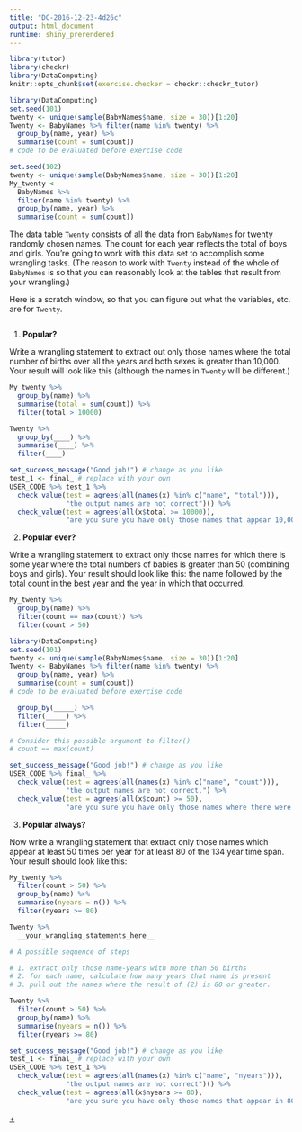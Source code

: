 ```yaml
---
title: "DC-2016-12-23-4d26c"
output: html_document
runtime: shiny_prerendered
---
```


```r
library(tutor)
library(checkr)
library(DataComputing)
knitr::opts_chunk$set(exercise.checker = checkr::checkr_tutor)
```

```r
library(DataComputing)
set.seed(101)
twenty <- unique(sample(BabyNames$name, size = 30))[1:20]
Twenty <- BabyNames %>% filter(name %in% twenty) %>% 
  group_by(name, year) %>%
  summarise(count = sum(count))
# code to be evaluated before exercise code
```

```r
set.seed(102)
twenty <- unique(sample(BabyNames$name, size = 30))[1:20]
My_twenty <- 
  BabyNames %>% 
  filter(name %in% twenty) %>%
  group_by(name, year) %>%
  summarise(count = sum(count))
```

The data table `Twenty` consists of all the data from `BabyNames` for twenty randomly chosen names. The count for each year reflects the total of boys and girls. You're going to work with this data set to accomplish some wrangling tasks. (The reason to work with `Twenty` instead of the whole of `BabyNames` is so that you can reasonably look at the tables that result from your wrangling.)

Here is a scratch window, so that you can figure out what the variables, etc. are for `Twenty`.

```r

```

1. **Popular?**

Write a wrangling statement to extract out only those names where the total number of births over all the years and both sexes is greater than 10,000.  Your result will look like this (although the names in `Twenty` will be different.)

```r
My_twenty %>% 
  group_by(name) %>%
  summarise(total = sum(count)) %>%
  filter(total > 10000)
```

```r
Twenty %>% 
  group_by(____) %>%
  summarise(____) %>%
  filter(____)
```

```r
set_success_message("Good job!") # change as you like
test_1 <- final_ # replace with your own
USER_CODE %>% test_1 %>% 
  check_value(test = agrees(all(names(x) %in% c("name", "total"))),
              "the output names are not correct")() %>%
  check_value(test = agrees(all(x$total >= 10000)),
              "are you sure you have only those names that appear 10,000 or more times.")()
```

2. **Popular ever?**

Write a wrangling statement to extract only those names for which there is some year where the total numbers of babies is greater than 50 (combining boys and girls). Your result should look like this: the name followed by the total count in the best year and the year in which that occurred.

```r
My_twenty %>% 
  group_by(name) %>%
  filter(count == max(count)) %>%
  filter(count > 50)
```

```r
library(DataComputing)
set.seed(101)
twenty <- unique(sample(BabyNames$name, size = 30))[1:20]
Twenty <- BabyNames %>% filter(name %in% twenty) %>% 
  group_by(name, year) %>%
  summarise(count = sum(count))
# code to be evaluated before exercise code
```


```r
  group_by(_____) %>%
  filter(_____) %>%
  filter(_____)
```

```r
# Consider this possible argument to filter()
# count == max(count)
```

```r
set_success_message("Good job!") # change as you like
USER_CODE %>% final_ %>% 
  check_value(test = agrees(all(names(x) %in% c("name", "count"))),
              "the output names are not correct.") %>%
  check_value(test = agrees(all(x$count) >= 50),
              "are you sure you have only those names where there were more than 50 babies in the most popular year?")
```

3. **Popular always?**

Now write a wrangling statement that extract only those names which appear at least 50 times per year for at least 80 of the 134 year time span. Your result should look
like this:

```r
My_twenty %>% 
  filter(count > 50) %>%
  group_by(name) %>% 
  summarise(nyears = n()) %>%
  filter(nyears >= 80)
```

```r
Twenty %>% 
  __your_wrangling_statements_here__
```

<!-- narrative to wrap up (if any) goes here -->

```r
# A possible sequence of steps

# 1. extract only those name-years with more than 50 births
# 2. for each name, calculate how many years that name is present
# 3. pull out the names where the result of (2) is 80 or greater.
```

```r
Twenty %>% 
  filter(count > 50) %>%
  group_by(name) %>% 
  summarise(nyears = n()) %>%
  filter(nyears >= 80)
```

```r
set_success_message("Good job!") # change as you like
test_1 <- final_ # replace with your own
USER_CODE %>% test_1 %>% 
  check_value(test = agrees(all(names(x) %in% c("name", "nyears"))),
              "the output names are not correct")() %>%
  check_value(test = agrees(all(x$nyears >= 80),
              "are you sure you have only those names that appear in 80 or more years."))()
```

<!-- identifier for the source problem file is the tooltip on the "+" below. -->
<a href="#" title = "DC-2016-12-23-4d26c">+</a>